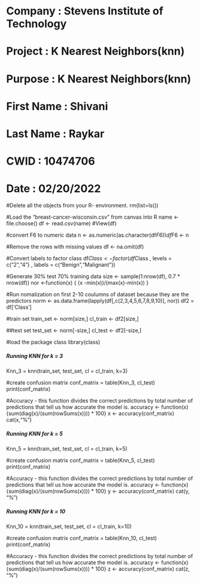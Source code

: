 # Company : Stevens Institute of Technology
# Project : K Nearest Neighbors(knn)
# Purpose : K Nearest Neighbors(knn)
# First Name : Shivani
# Last Name : Raykar
# CWID : 10474706 
# Date :  02/20/2022

#Delete all the objects from your R- environment. 
rm(list=ls())

#Load the “breast-cancer-wisconsin.csv” from canvas into R
name <- file.choose()
df <- read.csv(name)
#View(df)

#convert F6 to numeric data
n <- as.numeric(as.character(df$F6))
df$F6 <- n

#Remove the rows with missing values 
df <- na.omit(df)

#Convert labels to factor class
df$Class<- factor(df$Class , levels = c("2","4") , labels = c("Benign","Malignant"))

#Generate 30% test 70% training data
size <- sample(1:nrow(df), 0.7 * nrow(df)) 
nor <-function(x) { (x -min(x))/(max(x)-min(x))   }

#Run nomalization on first 2-10 coulumns of dataset because they are the predictors
norm <- as.data.frame(lapply(df[,c(2,3,4,5,6,7,8,9,10)], nor))
df2 = df['Class']

#train set
train_set <- norm[size,] 
cl_train <- df2[size,]

##test set
test_set <- norm[-size,] 
cl_test <- df2[-size,]

#load the package class
library(class)

##### Running KNN for k = 3 #####
Knn_3 = knn(train_set, test_set, cl = cl_train, k=3)

#create confusion matrix
conf_matrix = table(Knn_3, cl_test)
print(conf_matrix)

#Accuracy - this function divides the correct predictions by total number of predictions that tell us how accurate the model is.
accuracy <- function(x){sum(diag(x)/(sum(rowSums(x)))) * 100}
x <- accuracy(conf_matrix)
cat(x,"%")


##### Running KNN for k = 5 #####
Knn_5 = knn(train_set, test_set, cl = cl_train, k=5)

#create confusion matrix
conf_matrix = table(Knn_5, cl_test)
print(conf_matrix)

#Accuracy - this function divides the correct predictions by total number of predictions that tell us how accurate the model is.
accuracy <- function(x){sum(diag(x)/(sum(rowSums(x)))) * 100}
y <- accuracy(conf_matrix)
cat(y, "%")


##### Running KNN for k = 10 #####
Knn_10 = knn(train_set, test_set, cl = cl_train, k=10)

#create confusion matrix
conf_matrix = table(Knn_10, cl_test)
print(conf_matrix)

#Accuracy - this function divides the correct predictions by total number of predictions that tell us how accurate the model is.
accuracy <- function(x){sum(diag(x)/(sum(rowSums(x)))) * 100}
z <- accuracy(conf_matrix)
cat(z, "%")